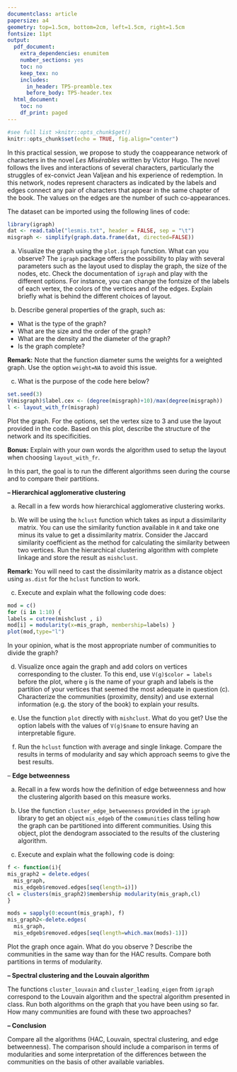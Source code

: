 ```yaml
---
documentclass: article
papersize: a4
geometry: top=1.5cm, bottom=2cm, left=1.5cm, right=1.5cm
fontsize: 11pt
output:
  pdf_document:
    extra_dependencies: enumitem
    number_sections: yes
    toc: no
    keep_tex: no
    includes:
      in_header: TP5-preamble.tex
      before_body: TP5-header.tex
  html_document:
    toc: no
    df_print: paged
---
```


<!-- see help at https://bookdown.org/yihui/rmarkdown-cookbook/latex-output.html -->

```r
#see full list >knitr::opts_chunk$get()
knitr::opts_chunk$set(echo = TRUE, fig.align="center")
```

In this practical session, we propose to study the coappearance network of characters in the novel *Les Misérables* written by Victor Hugo. The novel follows the lives and interactions of several characters, particularly the struggles of ex-convict Jean Valjean and his experience of redemption. In this network, nodes represent characters as indicated by the labels and edges connect any pair of characters that appear in the same chapter of the book. The values on the edges are the number of such co-appearances.

\section*{$\blacktriangleright$~Part 1: Import and first explorations}

The dataset can be imported using the following lines of code:

```r
library(igraph)
dat <- read.table("lesmis.txt", header = FALSE, sep = "\t") 
misgraph <- simplify(graph.data.frame(dat, directed=FALSE))
```

(a) Visualize the graph using the `plot.igraph` function. What can you observe? The `igraph` package offers the possibility to play with several parameters such as the layout used to display the graph, the size of the nodes, etc. Check the documentation of `igraph` and play with the different options. For instance, you can change the fontsize of the labels of each vertex, the colors of the vertices and of the edges. Explain briefly what is behind the different choices of layout.

(b) Describe general properties of the graph, such as:
- What is the type of the graph?
- What are the size and the order of the graph?
- What are the density and the diameter of the graph?
- Is the graph complete?

**Remark:** Note that the function diameter sums the weights for a weighted graph. Use the option `weight=NA` to avoid this issue.

(c) What is the purpose of the code here below?
```r
set.seed(3)
V(misgraph)$label.cex <- (degree(misgraph)+10)/max(degree(misgraph)) 
l <- layout_with_fr(misgraph)
```
Plot the graph. For the options, set the vertex size to 3 and use the layout provided in the code. Based on this plot, describe the structure of the network and its specificities. 

**Bonus:** Explain with your own words the algorithm used to setup the layout when choosing `layout_with_fr`.

\section*{$\blacktriangleright$~Part 2: Community detection}
In this part, the goal is to run the different algorithms seen during the course and to compare their partitions.

**-- Hierarchical agglomerative clustering**

(a) Recall in a few words how hierarchical agglomerative clustering works.

(b) We will be using the `hclust` function which takes as input a dissimilarity matrix. You can use the similarity function available in `R` and take one minus its value to get a dissimilarity matrix. Consider the Jaccard similarity coefficient as the method for calculating the similarity between two vertices. Run the hierarchical clustering algorithm with complete linkage and store the result as `mishclust`.

**Remark:** You will need to cast the dissimilarity matrix as a distance object using `as.dist` for the `hclust` function to work.

(c) Execute and explain what the following code does:

```r
mod = c()
for (i in 1:10) {
labels = cutree(mishclust , i)
mod[i] = modularity(x=mis_graph, membership=labels) }
plot(mod,type="l")
```

In your opinion, what is the most appropriate number of communities to divide the graph?

(d) Visualize once again the graph and add colors on vertices corresponding to the cluster. To this end, use `V(g)$color = labels` before the plot, where `g` is the name of your graph and labels is the partition of your vertices that seemed the most adequate in question (c). Characterize the communities (proximity, density) and use external information (e.g. the story of the book) to explain your results.

(e) Use the function `plot` directly with `mishclust`. What do you get? Use the option labels with the values of `V(g)$name` to ensure having an interpretable figure.

(f) Run the `hclust` function with average and single linkage. Compare the results in terms of modularity and say which approach seems to give the best results.

-- **Edge betweenness**

(a) Recall in a few words how the definition of edge betweenness and how the clustering algorith based on this measure works.

(b) Use the function `cluster_edge_betweenness` provided in the `igraph` library to get an object `mis_edgeb` of the `communities` class telling how the graph can be partitioned into different communities. Using this object, plot the dendogram associated to the results of the clustering algorithm.

(c) Execute and explain what the following code is doing:
```r
f <- function(i){
mis_graph2 = delete.edges(
  mis_graph,
  mis_edgeb$removed.edges[seq(length=i)]) 
cl = clusters(mis_graph2)$membership modularity(mis_graph,cl)
}

mods = sapply(0:ecount(mis_graph), f)
mis_graph2<-delete.edges(
  mis_graph,
  mis_edgeb$removed.edges[seq(length=which.max(mods)-1)])
```

Plot the graph once again. What do you observe ? Describe the communities in the same way than for the HAC results. Compare both partitions in terms of modularity.

**-- Spectral clustering and the Louvain algorithm**

The functions `cluster_louvain` and `cluster_leading_eigen` from `igraph` correspond to the Louvain algorithm and the spectral algorithm presented in class. Run both algorithms on the graph that you have been using so far. How many communities are found with these two approaches?

**-- Conclusion**

Compare all the algorithms (HAC, Louvain, spectral clustering, and edge betweenness). The comparison should include a comparison in terms of modularities and some interpretation of the differences between the communities on the basis of other available variables.